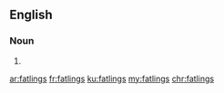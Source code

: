 ==English==

===Noun===
{{head|en|plural}}

# {{plural of|fatling|lang=en|nocat=1}}

[[ar:fatlings]]
[[fr:fatlings]]
[[ku:fatlings]]
[[my:fatlings]]
[[chr:fatlings]]